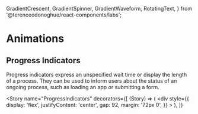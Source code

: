
  GradientCrescent,
  GradientSpinner,
  GradientWaveform,
  RotatingText,
} from '@terenceodonoghue/react-components/labs';

<Meta title="Components/Labs/Animations" />

# Animations

## Progress Indicators

Progress indicators express an unspecified wait time or display the length of a process. They can be used to inform users about the status of an ongoing process, such as loading an app or submitting a form.

<Story
  name="ProgressIndicators"
  decorators={[
    (Story) => (
      <div
        style={{
          display: 'flex',
          justifyContent: 'center',
          gap: 92,
          margin: '72px 0',
        }}
      >
        <Story />
      </div>
    ),
  ]}
>
  <GradientSpinner />
  <GradientCrescent />
  <GradientWaveform />
</Story>
